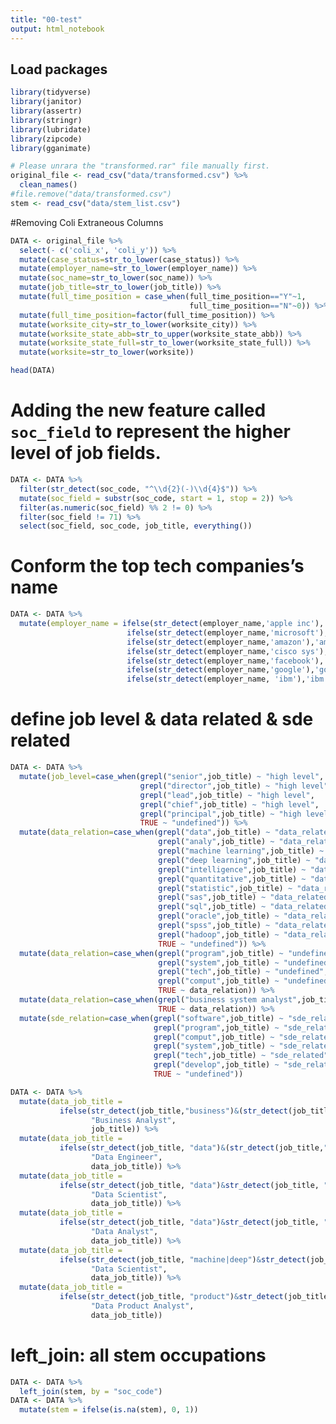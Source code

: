 ```yaml
---
title: "00-test"
output: html_notebook
---
```


## Load packages
```r
library(tidyverse)
library(janitor)
library(assertr)
library(stringr)
library(lubridate)
library(zipcode)
library(gganimate)
```


```r
# Please unrara the "transformed.rar" file manually first.
original_file <- read_csv("data/transformed.csv") %>% 
  clean_names()
#file.remove("data/transformed.csv")
stem <- read_csv("data/stem_list.csv")
```
#Removing Coli Extraneous  Columns

```r
DATA <- original_file %>% 
  select(- c('coli_x', 'coli_y')) %>% 
  mutate(case_status=str_to_lower(case_status)) %>% 
  mutate(employer_name=str_to_lower(employer_name)) %>%  
  mutate(soc_name=str_to_lower(soc_name)) %>%  
  mutate(job_title=str_to_lower(job_title)) %>% 
  mutate(full_time_position = case_when(full_time_position=="Y"~1,
                                        full_time_position=="N"~0)) %>% 
  mutate(full_time_position=factor(full_time_position)) %>% 
  mutate(worksite_city=str_to_lower(worksite_city)) %>% 
  mutate(worksite_state_abb=str_to_upper(worksite_state_abb)) %>% 
  mutate(worksite_state_full=str_to_lower(worksite_state_full)) %>% 
  mutate(worksite=str_to_lower(worksite)) 

head(DATA)
```


# Adding the new feature called `soc_field` to represent the higher level of job fields.
```r
DATA <- DATA %>% 
  filter(str_detect(soc_code, "^\\d{2}(-)\\d{4}$")) %>% 
  mutate(soc_field = substr(soc_code, start = 1, stop = 2)) %>% 
  filter(as.numeric(soc_field) %% 2 != 0) %>% 
  filter(soc_field != 71) %>% 
  select(soc_field, soc_code, job_title, everything())
```


# Conform the top tech companies's name
```r
DATA <- DATA %>% 
  mutate(employer_name = ifelse(str_detect(employer_name,'apple inc'), 'apple',
                          ifelse(str_detect(employer_name,'microsoft'), 'microsoft',
                          ifelse(str_detect(employer_name,'amazon'),'amazon',
                          ifelse(str_detect(employer_name,'cisco sys'),'cisco',
                          ifelse(str_detect(employer_name,'facebook'),'facebook',
                          ifelse(str_detect(employer_name,'google'),'google',
                          ifelse(str_detect(employer_name, 'ibm'),'ibm', employer_name))))))))
```

# define job level & data related & sde related 
```r
DATA <- DATA %>% 
  mutate(job_level=case_when(grepl("senior",job_title) ~ "high level",
                             grepl("director",job_title) ~ "high level",
                             grepl("lead",job_title) ~ "high level",
                             grepl("chief",job_title) ~ "high level",
                             grepl("principal",job_title) ~ "high level",
                             TRUE ~ "undefined")) %>% 
  mutate(data_relation=case_when(grepl("data",job_title) ~ "data_related",
                                 grepl("analy",job_title) ~ "data_related",
                                 grepl("machine learning",job_title) ~ "data_related",
                                 grepl("deep learning",job_title) ~ "data_related",
                                 grepl("intelligence",job_title) ~ "data_related",
                                 grepl("quantitative",job_title) ~ "data_related",
                                 grepl("statistic",job_title) ~ "data_related",
                                 grepl("sas",job_title) ~ "data_related",
                                 grepl("sql",job_title) ~ "data_related",
                                 grepl("oracle",job_title) ~ "data_related",
                                 grepl("spss",job_title) ~ "data_related",
                                 grepl("hadoop",job_title) ~ "data_related",
                                 TRUE ~ "undefined")) %>% 
  mutate(data_relation=case_when(grepl("program",job_title) ~ "undefined",
                                 grepl("system",job_title) ~ "undefined",
                                 grepl("tech",job_title) ~ "undefined",
                                 grepl("comput",job_title) ~ "undefined",
                                 TRUE ~ data_relation)) %>% 
  mutate(data_relation=case_when(grepl("business system analyst",job_title) ~ "data_related",
                                 TRUE ~ data_relation)) %>% 
  mutate(sde_relation=case_when(grepl("software",job_title) ~ "sde_related",
                                grepl("program",job_title) ~ "sde_related",
                                grepl("comput",job_title) ~ "sde_related",
                                grepl("system",job_title) ~ "sde_related",
                                grepl("tech",job_title) ~ "sde_related",
                                grepl("develop",job_title) ~ "sde_related",
                                TRUE ~ "undefined")) 
```

```r
DATA <- DATA %>% 
  mutate(data_job_title = 
           ifelse(str_detect(job_title,"business")&(str_detect(job_title,"analyst")|str_detect(job_title, "intelligence")), 
                  "Business Analyst", 
                  job_title)) %>% 
  mutate(data_job_title = 
           ifelse(str_detect(job_title, "data")&(str_detect(job_title,"engineer")|str_detect(job_title, "warehouse")),
                  "Data Engineer", 
                  data_job_title)) %>% 
  mutate(data_job_title = 
           ifelse(str_detect(job_title, "data")&str_detect(job_title, "scientist"), 
                  "Data Scientist", 
                  data_job_title)) %>% 
  mutate(data_job_title = 
           ifelse(str_detect(job_title, "data")&str_detect(job_title, "analyst|analytics"), 
                  "Data Analyst", 
                  data_job_title)) %>% 
  mutate(data_job_title = 
           ifelse(str_detect(job_title, "machine|deep")&str_detect(job_title, "learning"), 
                  "Data Scientist", 
                  data_job_title)) %>% 
  mutate(data_job_title = 
           ifelse(str_detect(job_title, "product")&str_detect(job_title, "analyst|engineer|data"), 
                  "Data Product Analyst", 
                  data_job_title)) 
```


# left_join: all stem occupations

```r
DATA <- DATA %>% 
  left_join(stem, by = "soc_code")
DATA <- DATA %>% 
  mutate(stem = ifelse(is.na(stem), 0, 1))
```

